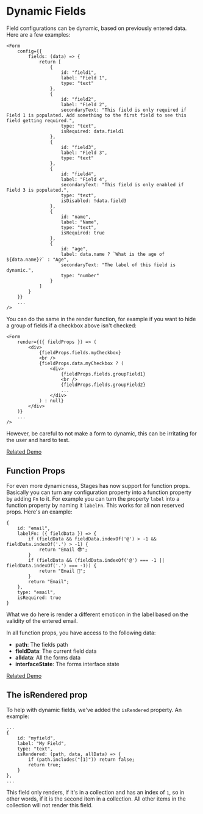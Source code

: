 # Dynamic Fields

Field configurations can be dynamic, based on previously entered data. Here are a few examples:

```
<Form
    config={{
        fields: (data) => {
            return [
                {
                    id: "field1",
                    label: "Field 1",
                    type: "text"
                },
                {
                    id: "field2",
                    label: "Field 2",
                    secondaryText: "This field is only required if Field 1 is populated. Add something to the first field to see this field getting required.",
                    type: "text",
                    isRequired: data.field1
                },
                {
                    id: "field3",
                    label: "Field 3",
                    type: "text"
                },
                {
                    id: "field4",
                    label: "Field 4",
                    secondaryText: "This field is only enabled if Field 3 is populated.",
                    type: "text",
                    isDisabled: !data.field3
                },
                {
                    id: "name",
                    label: "Name",
                    type: "text",
                    isRequired: true
                },
                {
                    id: "age",
                    label: data.name ? `What is the age of ${data.name}?` : "Age",
                    secondaryText: "The label of this field is dynamic.",
                    type: "number"
                }
            ]
        }
    }}
    ...
/>
```

You can do the same in the render function, for example if you want to hide a group of fields if a checkbox above isn't checked:

```
<Form
    render={({ fieldProps }) => (
        <div>
            {fieldProps.fields.myCheckbox}
            <br />
            {fieldProps.data.myCheckbox ? (
                <div>
                    {fieldProps.fields.groupField1}
                    <br />
                    {fieldProps.fields.groupField2}
                    ...
                </div>
            ) : null}
        </div>
    )}
    ...
/>
```

However, be careful to not make a form to dynamic, this can be irritating for the user and hard to test.

[Related Demo](https://stages-demo.vercel.app/dynamicfields)

## Function Props

For even more dynamicness, Stages has now support for function props. Basically you can turn any configuration property 
into a function property by adding `Fn` to it. For example you can turn the property `label` into a function property by 
naming it `labelFn`. This works for all non reserved props. Here's an example:

```
{
    id: "email",
    labelFn: ({ fieldData }) => {
        if (fieldData && fieldData.indexOf('@') > -1 && fieldData.indexOf('.') > -1) {
            return "Email 😎";
        }
        if (fieldData && (fieldData.indexOf('@') === -1 || fieldData.indexOf('.') === -1)) {
            return "Email 🤕";
        }
        return "Email";
    },
    type: "email",
    isRequired: true
}
```

What we do here is render a different emoticon in the label based on the validity of the entered email.

In all function props, you have access to the following data:

- **path**: The fields path
- **fieldData**: The current field data
- **alldata**: All the forms data
- **interfaceState**: The forms interface state

[Related Demo](https://stages-demo.vercel.app/functionprops)

## The isRendered prop

To help with dynamic fields, we've added the `isRendered` property. An example:

```
...
{
    id: "myfield",
    label: "My Field",
    type: "text",
    isRendered: (path, data, allData) => {
        if (path.includes("[1]")) return false;
        return true;
    }
},
...
```

This field only renders, if it's in a collection and has an index of `1`, so in other words, if it is the second item 
in a collection. All other items in the collection will not render this field.